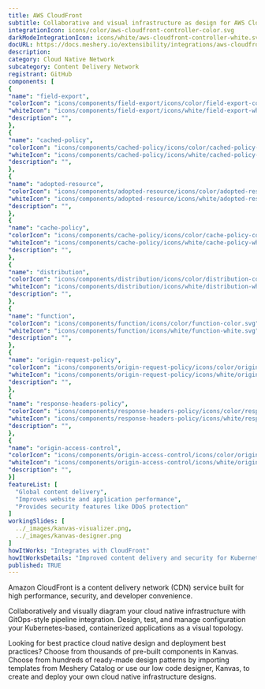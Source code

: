 ```yaml
---
title: AWS CloudFront
subtitle: Collaborative and visual infrastructure as design for AWS CloudFront
integrationIcon: icons/color/aws-cloudfront-controller-color.svg
darkModeIntegrationIcon: icons/white/aws-cloudfront-controller-white.svg
docURL: https://docs.meshery.io/extensibility/integrations/aws-cloudfront-controller
description: 
category: Cloud Native Network
subcategory: Content Delivery Network
registrant: GitHub
components: [
{
"name": "field-export",
"colorIcon": "icons/components/field-export/icons/color/field-export-color.svg",
"whiteIcon": "icons/components/field-export/icons/white/field-export-white.svg",
"description": "",
},
{
"name": "cached-policy",
"colorIcon": "icons/components/cached-policy/icons/color/cached-policy-color.svg",
"whiteIcon": "icons/components/cached-policy/icons/white/cached-policy-white.svg",
"description": "",
},
{
"name": "adopted-resource",
"colorIcon": "icons/components/adopted-resource/icons/color/adopted-resource-color.svg",
"whiteIcon": "icons/components/adopted-resource/icons/white/adopted-resource-white.svg",
"description": "",
},
{
"name": "cache-policy",
"colorIcon": "icons/components/cache-policy/icons/color/cache-policy-color.svg",
"whiteIcon": "icons/components/cache-policy/icons/white/cache-policy-white.svg",
"description": "",
},
{
"name": "distribution",
"colorIcon": "icons/components/distribution/icons/color/distribution-color.svg",
"whiteIcon": "icons/components/distribution/icons/white/distribution-white.svg",
"description": "",
},
{
"name": "function",
"colorIcon": "icons/components/function/icons/color/function-color.svg",
"whiteIcon": "icons/components/function/icons/white/function-white.svg",
"description": "",
},
{
"name": "origin-request-policy",
"colorIcon": "icons/components/origin-request-policy/icons/color/origin-request-policy-color.svg",
"whiteIcon": "icons/components/origin-request-policy/icons/white/origin-request-policy-white.svg",
"description": "",
},
{
"name": "response-headers-policy",
"colorIcon": "icons/components/response-headers-policy/icons/color/response-headers-policy-color.svg",
"whiteIcon": "icons/components/response-headers-policy/icons/white/response-headers-policy-white.svg",
"description": "",
},
{
"name": "origin-access-control",
"colorIcon": "icons/components/origin-access-control/icons/color/origin-access-control-color.svg",
"whiteIcon": "icons/components/origin-access-control/icons/white/origin-access-control-white.svg",
"description": "",
}]
featureList: [
  "Global content delivery",
  "Improves website and application performance",
  "Provides security features like DDoS protection"
]
workingSlides: [
  ../_images/kanvas-visualizer.png,
  ../_images/kanvas-designer.png
]
howItWorks: "Integrates with CloudFront"
howItWorksDetails: "Improved content delivery and security for Kubernetes applications"
published: TRUE
---
```

<p>
Amazon CloudFront is a content delivery network (CDN) service built for high performance, security, and developer convenience.
</p>
<p>
    Collaboratively and visually diagram your cloud native infrastructure with GitOps-style pipeline integration. Design, test, and manage configuration your Kubernetes-based, containerized applications as a visual topology.
</p>
<p>
    Looking for best practice cloud native design and deployment best practices? Choose from thousands of pre-built components in Kanvas. Choose from hundreds of ready-made design patterns by importing templates from Meshery Catalog or use our low code designer, Kanvas, to create and deploy your own cloud native infrastructure designs.
</p>
